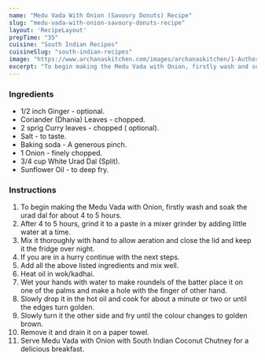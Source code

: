 ---
name: "Medu Vada With Onion (Savoury Donuts) Recipe"
slug: "medu-vada-with-onion-savoury-donuts-recipe"
layout: 'RecipeLayout'
prepTime: "35"
cuisine: "South Indian Recipes"
cuisineSlug: "south-indian-recipes"
image: "https://www.archanaskitchen.com/images/archanaskitchen/1-Author/Nusrath_Jahan/Medu_vadasavoury_donuts_1600.jpg"
excerpt: "To begin making the Medu Vada with Onion, firstly wash and soak the urad dal for about 4 to 5 hours"
---

### Ingredients

- 1/2 inch Ginger - optional.
- Coriander (Dhania) Leaves - chopped.
- 2 sprig Curry leaves - chopped ( optional).
- Salt - to taste.
- Baking soda - A generous pinch.
- 1 Onion - finely chopped.
- 3/4 cup White Urad Dal (Split).
- Sunflower Oil - to deep fry.

### Instructions

1. To begin making the Medu Vada with Onion, firstly wash and soak the urad dal for about 4 to 5 hours.
1. After 4 to 5 hours, grind it to a paste in a mixer grinder by adding little water at a time.
1. Mix it thoroughly with hand to allow aeration and close the lid and keep it the fridge over night.
1. If you are in a hurry continue with the next steps.
1. Add all the above listed ingredients and mix well.
1. Heat oil in wok/kadhai.
1. Wet your hands with water to make roundels of the batter place it on one of the palms and make a hole with the finger of other hand.
1. Slowly drop it in the hot oil and cook for about a minute or two or until the edges turn golden.
1. Slowly turn it the other side and fry until the colour changes to golden brown.
1. Remove it and drain it on a paper towel.
1. Serve Medu Vada with Onion with South Indian Coconut Chutney for a delicious breakfast.
